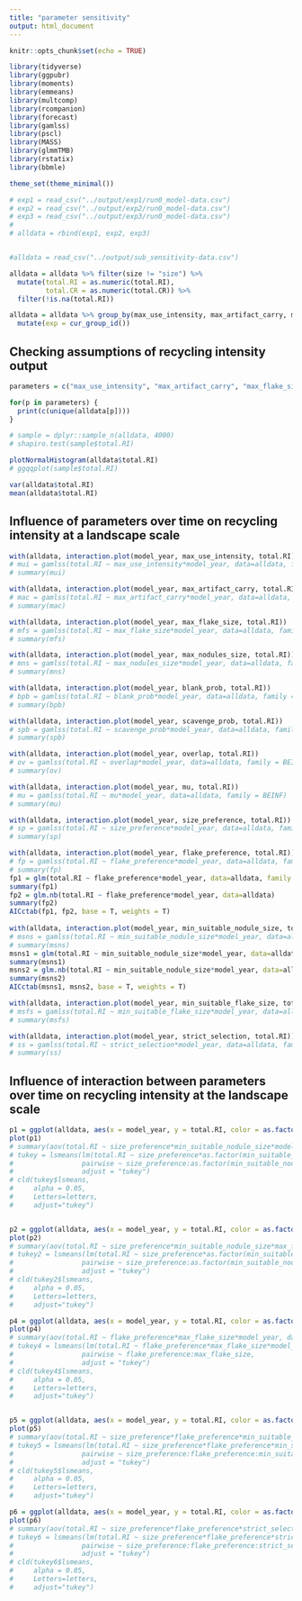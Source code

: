 ```yaml
---
title: "parameter sensitivity"
output: html_document
---
```


```r
knitr::opts_chunk$set(echo = TRUE)

library(tidyverse)
library(ggpubr)
library(moments)
library(emmeans)
library(multcomp)
library(rcompanion)
library(forecast)
library(gamlss)
library(pscl)
library(MASS)
library(glmmTMB)
library(rstatix)
library(bbmle)

theme_set(theme_minimal())

# exp1 = read_csv("../output/exp1/run0_model-data.csv")
# exp2 = read_csv("../output/exp2/run0_model-data.csv")
# exp3 = read_csv("../output/exp3/run0_model-data.csv")
# 
# alldata = rbind(exp1, exp2, exp3)


#alldata = read_csv("../output/sub_sensitivity-data.csv")

alldata = alldata %>% filter(size != "size") %>%
  mutate(total.RI = as.numeric(total.RI), 
         total.CR = as.numeric(total.CR)) %>%
  filter(!is.na(total.RI)) 

alldata = alldata %>% group_by(max_use_intensity, max_artifact_carry, max_flake_size, max_nodules_size, blank_prob, scavenge_prob, overlap, mu, size_preference, flake_preference,min_suitable_flake_size, min_suitable_nodule_size, strict_selection) %>%
  mutate(exp = cur_group_id())
```

## Checking assumptions of recycling intensity output
```r

parameters = c("max_use_intensity", "max_artifact_carry", "max_flake_size","max_nodules_size", "blank_prob", "scavenge_prob", "overlap","mu", "size_preference", "flake_preference","min_suitable_flake_size", "min_suitable_nodule_size", "strict_selection")

for(p in parameters) {
  print(c(unique(alldata[p])))
}

# sample = dplyr::sample_n(alldata, 4000)
# shapiro.test(sample$total.RI)

plotNormalHistogram(alldata$total.RI)
# ggqqplot(sample$total.RI)

var(alldata$total.RI)
mean(alldata$total.RI)


```



## Influence of parameters over time on recycling intensity at a landscape scale

```r

with(alldata, interaction.plot(model_year, max_use_intensity, total.RI))
# mui = gamlss(total.RI ~ max_use_intensity*model_year, data=alldata, family = BEINF)
# summary(mui)

with(alldata, interaction.plot(model_year, max_artifact_carry, total.RI, type="l"))
# mac = gamlss(total.RI ~ max_artifact_carry*model_year, data=alldata, family = BEINF)
# summary(mac)

with(alldata, interaction.plot(model_year, max_flake_size, total.RI))
# mfs = gamlss(total.RI ~ max_flake_size*model_year, data=alldata, family = BEINF)
# summary(mfs)

with(alldata, interaction.plot(model_year, max_nodules_size, total.RI))
# mns = gamlss(total.RI ~ max_nodules_size*model_year, data=alldata, family = BEINF)
# summary(mns)

with(alldata, interaction.plot(model_year, blank_prob, total.RI))
# bpb = gamlss(total.RI ~ blank_prob*model_year, data=alldata, family = BEINF)
# summary(bpb)

with(alldata, interaction.plot(model_year, scavenge_prob, total.RI))
# spb = gamlss(total.RI ~ scavenge_prob*model_year, data=alldata, family = BEINF)
# summary(spb)

with(alldata, interaction.plot(model_year, overlap, total.RI)) 
# ov = gamlss(total.RI ~ overlap*model_year, data=alldata, family = BEINF)
# summary(ov)

with(alldata, interaction.plot(model_year, mu, total.RI))
# mu = gamlss(total.RI ~ mu*model_year, data=alldata, family = BEINF)
# summary(mu)

with(alldata, interaction.plot(model_year, size_preference, total.RI))
# sp = gamlss(total.RI ~ size_preference*model_year, data=alldata, family = BEINF)
# summary(sp)

with(alldata, interaction.plot(model_year, flake_preference, total.RI))
# fp = gamlss(total.RI ~ flake_preference*model_year, data=alldata, family = BEINF)
# summary(fp)
fp1 = glm(total.RI ~ flake_preference*model_year, data=alldata, family = quasipossion)
summary(fp1)
fp2 = glm.nb(total.RI ~ flake_preference*model_year, data=alldata)
summary(fp2)
AICctab(fp1, fp2, base = T, weights = T)
 
with(alldata, interaction.plot(model_year, min_suitable_nodule_size, total.RI))
# msns = gamlss(total.RI ~ min_suitable_nodule_size*model_year, data=alldata, family = BEINF)
# summary(msns)
msns1 = glm(total.RI ~ min_suitable_nodule_size*model_year, data=alldata, family = quasipossion)
summary(msns1)
msns2 = glm.nb(total.RI ~ min_suitable_nodule_size*model_year, data=alldata)
summary(msns2)
AICctab(msns1, msns2, base = T, weights = T)

with(alldata, interaction.plot(model_year, min_suitable_flake_size, total.RI))
# msfs = gamlss(total.RI ~ min_suitable_flake_size*model_year, data=alldata, family = BEINF)
# summary(msfs)

with(alldata, interaction.plot(model_year, strict_selection, total.RI))
# ss = gamlss(total.RI ~ strict_selection*model_year, data=alldata, family = BEINF)
# summary(ss)

```


## Influence of interaction between parameters over time on recycling intensity at the landscape scale
```r
p1 = ggplot(alldata, aes(x = model_year, y = total.RI, color = as.factor(min_suitable_nodule_size))) + facet_grid(~size_preference, labeller=label_both) + geom_smooth(se=F)
plot(p1)
# summary(aov(total.RI ~ size_preference*min_suitable_nodule_size*model_year, data=alldata))
# tukey = lsmeans(lm(total.RI ~ size_preference*as.factor(min_suitable_nodule_size)*model_year, data=alldata), 
#                 pairwise ~ size_preference:as.factor(min_suitable_nodule_size), 
#                 adjust = "tukey")
# cld(tukey$lsmeans, 
#     alpha = 0.05, 
#     Letters=letters, 
#     adjust="tukey")


p2 = ggplot(alldata, aes(x = model_year, y = total.RI, color = as.factor(min_suitable_flake_size))) + facet_grid(max_flake_size~size_preference, labeller=label_both) + geom_smooth(se=F)
plot(p2)
# summary(aov(total.RI ~ size_preference*min_suitable_nodule_size*max_flake_size*model_year, data=alldata))
# tukey2 = lsmeans(lm(total.RI ~ size_preference*as.factor(min_suitable_nodule_size)*as.factor(max_flake_size)*model_year, data=alldata), 
#                 pairwise ~ size_preference:as.factor(min_suitable_nodule_size):as.factor(max_flake_size), 
#                 adjust = "tukey")
# cld(tukey2$lsmeans, 
#     alpha = 0.05, 
#     Letters=letters, 
#     adjust="tukey")

p4 = ggplot(alldata, aes(x = model_year, y = total.RI, color = as.factor(max_flake_size))) + facet_grid(~flake_preference, labeller=label_both) + geom_smooth(se=F)
plot(p4)
# summary(aov(total.RI ~ flake_preference*max_flake_size*model_year, data=alldata))
# tukey4 = lsmeans(lm(total.RI ~ flake_preference*max_flake_size*model_year, data=alldata), 
#                 pairwise ~ flake_preference:max_flake_size, 
#                 adjust = "tukey")
# cld(tukey4$lsmeans, 
#     alpha = 0.05, 
#     Letters=letters, 
#     adjust="tukey")


p5 = ggplot(alldata, aes(x = model_year, y = total.RI, color = as.factor(min_suitable_flake_size))) + facet_grid(size_preference~flake_preference, labeller=label_both) + geom_smooth(se=F)
plot(p5)
# summary(aov(total.RI ~ size_preference*flake_preference*min_suitable_nodule_size*model_year, data=alldata))
# tukey5 = lsmeans(lm(total.RI ~ size_preference*flake_preference*min_suitable_nodule_size*model_year, data=alldata), 
#                 pairwise ~ size_preference:flake_preference:min_suitable_nodule_size, 
#                 adjust = "tukey")
# cld(tukey5$lsmeans, 
#     alpha = 0.05, 
#     Letters=letters, 
#     adjust="tukey")

p6 = ggplot(alldata, aes(x = model_year, y = total.RI, color = as.factor(strict_selection))) + facet_grid(size_preference~flake_preference, labeller=label_both) + geom_smooth(se=F)
plot(p6)
# summary(aov(total.RI ~ size_preference*flake_preference*strict_selection*model_year, data=alldata))
# tukey6 = lsmeans(lm(total.RI ~ size_preference*flake_preference*strict_selection*model_year, data=alldata), 
#                 pairwise ~ size_preference:flake_preference:strict_selection, 
#                 adjust = "tukey")
# cld(tukey6$lsmeans, 
#     alpha = 0.05, 
#     Letters=letters, 
#     adjust="tukey")

```
